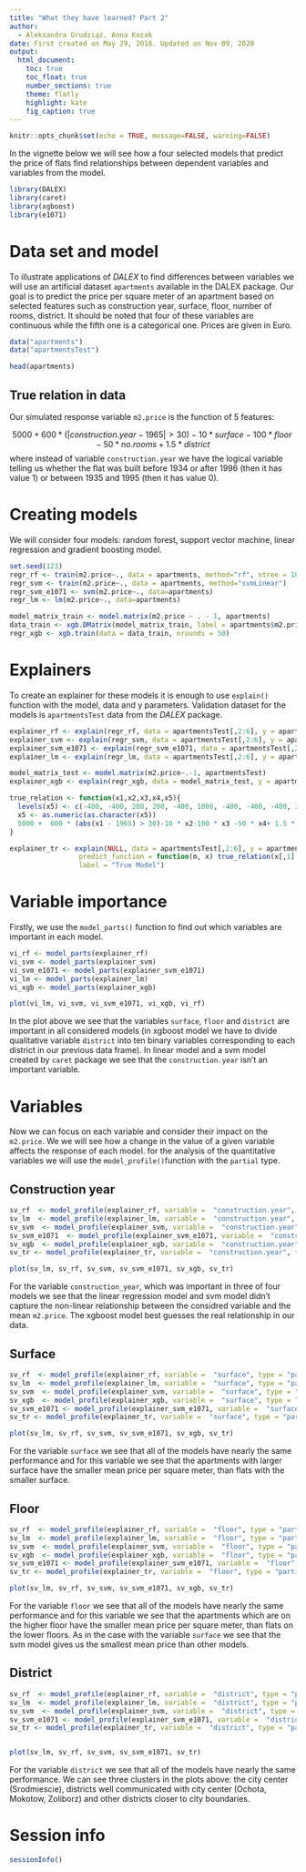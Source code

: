 ---
title: "What they have learned? Part 2"
author: 
  - Aleksandra Grudziąż, Anna Kozak
date: First created on May 29, 2018. Updated on Nov 09, 2020
output: 
  html_document:
    toc: true  
    toc_float: true
    number_sections: true
    theme: flatly
    highlight: kate
    fig_caption: true
---

```{r setup, include=FALSE}
knitr::opts_chunk$set(echo = TRUE, message=FALSE, warning=FALSE)
```

In the vignette below we will see how a four selected models that predict the price of flats find relationships between dependent variables and variables from the model.

```{r libs}
library(DALEX)
library(caret)
library(xgboost)
library(e1071)
```


# Data set and model
To illustrate applications of *DALEX* to find differences between variables we will use an artificial dataset `apartments` available in the DALEX package. Our goal is to predict the price per square meter of an apartment based on selected features such as construction year, surface, floor, number of rooms, district. It should be noted that four of these variables are continuous while the fifth one is a categorical one. Prices are given in Euro.

```{r, include=FALSE}
data("apartments")
data("apartmentsTest")

```

```{r}
head(apartments)
```

## True relation in data

Our simulated response variable `m2.price` is the function of 5 features:

$$
5000 + 600*(|construction.year-1965|>30) - 10*surface - 100*floor - 50*no.rooms + 1.5*district
$$
where instead of variable `construction.year` we have the logical variable telling us whether the flat was built before 1934 or after 1996 (then it has value 1) or between 1935 and 1995 (then it has value 0). 


# Creating models
We will consider four models: random forest, support vector machine, linear regression and gradient boosting model.
```{r models}

set.seed(123)
regr_rf <- train(m2.price~., data = apartments, method="rf", ntree = 100)
regr_svm <- train(m2.price~., data = apartments, method="svmLinear")
regr_svm_e1071 <- svm(m2.price~., data=apartments)
regr_lm <- lm(m2.price~., data=apartments)

model_matrix_train <- model.matrix(m2.price ~ . - 1, apartments)
data_train <- xgb.DMatrix(model_matrix_train, label = apartments$m2.price)
regr_xgb <- xgb.train(data = data_train, nrounds = 50)


```


# Explainers
To create an explainer for these models it is enough to use `explain()` function with the model, data and y parameters. Validation dataset for the models is `apartmentsTest` data from the *DALEX* package.

```{r explainers, results="hide"}
explainer_rf <- explain(regr_rf, data = apartmentsTest[,2:6], y = apartmentsTest$m2.price, label="rf")
explainer_svm <- explain(regr_svm, data = apartmentsTest[,2:6], y = apartmentsTest$m2.price, label="svm")
explainer_svm_e1071 <- explain(regr_svm_e1071, data = apartmentsTest[,2:6], y = apartmentsTest$m2.price, label="svm_e1071")
explainer_lm <- explain(regr_lm, data = apartmentsTest[,2:6], y = apartmentsTest$m2.price, label="lm")

model_matrix_test <- model.matrix(m2.price~.-1, apartmentsTest)
explainer_xgb <- explain(regr_xgb, data = model_matrix_test, y = apartmentsTest$m2.price, label = "xgboost")

true_relation <- function(x1,x2,x3,x4,x5){
  levels(x5) <- c(-400, -400, 200, 200, -400, 1000, -400, -400, -400, 200)
  x5 <- as.numeric(as.character(x5))
  5000 +  600 * (abs(x1 - 1965) > 30)-10 * x2-100 * x3 -50 * x4+ 1.5 * x5
}

explainer_tr <- explain(NULL, data = apartmentsTest[,2:6], y = apartmentsTest$m2.price,
                 predict_function = function(m, x) true_relation(x[,1], x[,2], x[,3], x[,4], x[,5]), 
                 label = "True Model")

```

# Variable importance
Firstly, we use the `model_parts()` function to find out which variables are important in each model.
```{r var_importance}
vi_rf <- model_parts(explainer_rf)
vi_svm <- model_parts(explainer_svm)
vi_svm_e1071 <- model_parts(explainer_svm_e1071)
vi_lm <- model_parts(explainer_lm)
vi_xgb <- model_parts(explainer_xgb)

plot(vi_lm, vi_svm, vi_svm_e1071, vi_xgb, vi_rf)

```

In the plot above we see that the variables `surface`, `floor` and `district` are important in all considered models (in xgboost model we have to divide qualitative variable `district` into ten binary variables corresponding to each district in our previous data frame).
In linear model and a svm model created by `caret` package we see that the `construction.year` isn't an important variable.

# Variables
Now we can focus on each variable and consider their impact on the `m2.price`. We we will see how a change in the value of a given variable affects the response of each model.
for the analysis of the quantitative variables we will use the `model_profile()`function with the `partial` type.

## Construction year
```{r var_constr_y}
sv_rf  <- model_profile(explainer_rf, variable =  "construction.year", type = "partial")
sv_lm  <- model_profile(explainer_lm, variable =  "construction.year", type = "partial")
sv_svm  <- model_profile(explainer_svm, variable =  "construction.year", type = "partial")
sv_svm_e1071  <- model_profile(explainer_svm_e1071, variable =  "construction.year", type = "partial")
sv_xgb  <- model_profile(explainer_xgb, variable =  "construction.year", type = "partial")
sv_tr <- model_profile(explainer_tr, variable =  "construction.year", type = "partial")

plot(sv_lm, sv_rf, sv_svm, sv_svm_e1071, sv_xgb, sv_tr)
```

For the variable `construction_year`, which was important in three of four models we see that the linear regression model and svm model didn't capture the non-linear relationship between the considred variable and the mean `m2.price`. 
The xgboost model best guesses the real relationship in our data.

## Surface
```{r var_surface}
sv_rf  <- model_profile(explainer_rf, variable =  "surface", type = "partial")
sv_lm  <- model_profile(explainer_lm, variable =  "surface", type = "partial")
sv_svm  <- model_profile(explainer_svm, variable =  "surface", type = "partial")
sv_xgb  <- model_profile(explainer_xgb, variable =  "surface", type = "partial")
sv_svm_e1071 <- model_profile(explainer_svm_e1071, variable =  "surface", type = "partial")
sv_tr <- model_profile(explainer_tr, variable =  "surface", type = "partial")

plot(sv_lm, sv_rf, sv_svm, sv_svm_e1071, sv_xgb, sv_tr)

```

For the variable `surface` we see that all of the models have nearly the same performance and for this variable we see that the apartments with larger surface have the smaller mean price per square meter, than flats with the smaller surface.

## Floor
```{r var_floor}
sv_rf  <- model_profile(explainer_rf, variable =  "floor", type = "partial")
sv_lm  <- model_profile(explainer_lm, variable =  "floor", type = "partial")
sv_svm  <- model_profile(explainer_svm, variable =  "floor", type = "partial")
sv_xgb  <- model_profile(explainer_xgb, variable =  "floor", type = "partial")
sv_svm_e1071 <- model_profile(explainer_svm_e1071, variable =  "floor", type = "partial")
sv_tr <- model_profile(explainer_tr, variable =  "floor", type = "partial")

plot(sv_lm, sv_rf, sv_svm, sv_svm_e1071, sv_xgb, sv_tr)


```

For the variable `floor` we see that all of the models have nearly the same performance and for this variable we see that the apartments which are on the higher floor have the smaller mean price per square meter, than flats on the lower floors. As in the case with the variable `surface` we see that the svm model gives us the smallest mean price than other models.


## District
```{r var_district}
sv_rf  <- model_profile(explainer_rf, variable =  "district", type = "partial")
sv_lm  <- model_profile(explainer_lm, variable =  "district", type = "partial")
sv_svm  <- model_profile(explainer_svm, variable =  "district", type = "partial")
sv_svm_e1071 <- model_profile(explainer_svm_e1071, variable =  "district", type = "partial")
sv_tr <- model_profile(explainer_tr, variable =  "district", type = "partial")


plot(sv_lm, sv_rf, sv_svm, sv_svm_e1071, sv_tr)

```

For the variable `district` we see that all of the models have nearly the same performance. We can see three clusters in the plots above: the city center (Srodmiescie), districts well communicated with city center (Ochota, Mokotow, Zoliborz) and other districts closer to city boundaries.

# Session info
```{r session info}
sessionInfo()
```